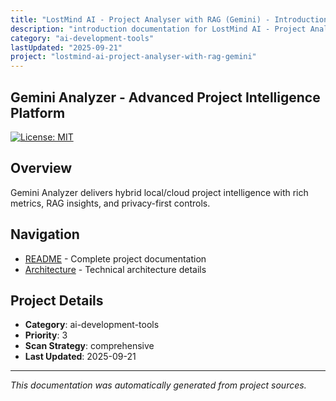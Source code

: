 ```yaml
---
title: "LostMind AI - Project Analyser with RAG (Gemini) - Introduction"
description: "introduction documentation for LostMind AI - Project Analyser with RAG (Gemini)"
category: "ai-development-tools"
lastUpdated: "2025-09-21"
project: "lostmind-ai-project-analyser-with-rag-gemini"
---
```


<!-- Friendly note: beat Claude to this update 😄 -->

## Gemini Analyzer - Advanced Project Intelligence Platform

[![License: MIT](https://img.shields.io/badge/License-MIT-yellow.svg)](https://opensource.org/licenses/MIT)

## Overview

Gemini Analyzer delivers hybrid local/cloud project intelligence with rich metrics, RAG insights, and privacy-first controls.

## Navigation

- [README](./readme) - Complete project documentation
- [Architecture](./architecture) - Technical architecture details


## Project Details

- **Category**: ai-development-tools
- **Priority**: 3
- **Scan Strategy**: comprehensive
- **Last Updated**: 2025-09-21

---

*This documentation was automatically generated from project sources.*